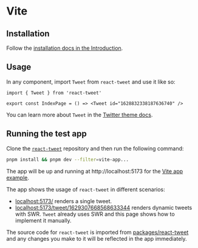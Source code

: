 # Vite

## Installation

Follow the [installation docs in the Introduction](/#installation).

## Usage

In any component, import `Tweet` from `react-tweet` and use it like so:

```tsx copy
import { Tweet } from 'react-tweet'

export const IndexPage = () => <Tweet id="1628832338187636740" />
```

You can learn more about `Tweet` in the [Twitter theme docs](/twitter-theme).

## Running the test app

Clone the [`react-tweet`](https://github.com/vercel/react-tweet) repository and then run the following command:

```bash copy
pnpm install && pnpm dev --filter=vite-app...
```

The app will be up and running at http://localhost:5173 for the [Vite app example](https://github.com/vercel/react-tweet/tree/main/apps/vite-app).

The app shows the usage of `react-tweet` in different scenarios:

- [localhost:5173/](http://localhost:5173) renders a single tweet.
- [localhost:5173/tweet/1629307668568633344](http://localhost:5173/tweet/1629307668568633344) renders dynamic tweets with SWR. `Tweet` already uses SWR and this page shows how to implement it manually.

The source code for `react-tweet` is imported from [packages/react-tweet](https://github.com/vercel/react-tweet/tree/main/packages/react-tweet) and any changes you make to it will be reflected in the app immediately.
